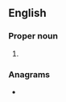 ==English==

===Proper noun===
{{en-proper noun}}

# {{acronym of|[[London]] [[technical|Technical]] [[advisor|Advisors]] [[group|Group]]|lang=en}}

===Anagrams===
* {{anagrams|en|gloat}}